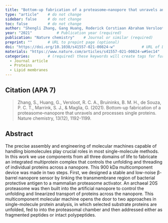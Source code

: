 ```yaml
---
title: "Bottom-up fabrication of a proteasome–nanopore that unravels and processes single proteins"          # Paper title (required)
type: "article"    # do not change
sidebar: false     # do not change
toc: false         # do not change
author: "Shengli Zhang, Gang Huang, Roderick Corstiaan Abraham Versloot, Bart Marlon Herwig Bruininks, Paulo Cesar Telles de Souza, Siewert-Jan Marrink & Giovanni Maglia"         # Paper authors (required)
year: "2021"           # Publication year (required)
publication: "Nature chemistry"    # Journal or similar (required)
preprint: ""       # URL to prepint page (optional)  
doi: "https://doi.org/10.1038/s41557-021-00824-w"            # URL of DOI (required)  
materials: "https://www.nature.com/articles/s41557-021-00824-w#Sec14"      # URL to suplementary info (optional)
categories:        # (required) these keywords will create tags for further filtering. 
  - Journal article
  - Proteins
  - Lipid membranes
---
```


<!-- 
The info below is just an example. 

Both fields are required and they have to be replaced with the respective info for each paper. 

Please notice the `> ` symbol before the citation, it gives it additional styling.  
-->

## Citation (APA 7)      

> Zhang, S., Huang, G., Versloot, R. C. A., Bruininks, B. M. H., de Souza, P. C. T., Marrink, S. J., & Maglia, G. (2021). Bottom-up fabrication of a proteasome–nanopore that unravels and processes single proteins. Nature chemistry, 13(12), 1192-1199.

## Abstract

The precise assembly and engineering of molecular machines capable of handling biomolecules play crucial roles in most single-molecule methods. In this work we use components from all three domains of life to fabricate an integrated multiprotein complex that controls the unfolding and threading of individual proteins across a nanopore. This 900 kDa multicomponent device was made in two steps. First, we designed a stable and low-noise β-barrel nanopore sensor by linking the transmembrane region of bacterial protective antigen to a mammalian proteasome activator. An archaeal 20S proteasome was then built into the artificial nanopore to control the unfolding and linearized transport of proteins across the nanopore. This multicomponent molecular machine opens the door to two approaches in single-molecule protein analysis, in which selected substrate proteins are unfolded, fed to into the proteasomal chamber and then addressed either as fragmented peptides or intact polypeptides.
